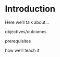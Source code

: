 # Introduction {#introduction}

Here we'll talk about...

objectives/outcomes

prerequisites

how we'll teach it

